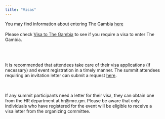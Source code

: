 ```yaml
---
title: "Visas"
---
```


You may find information about entering The Gambia [here](https://www.banjulairport.com/en/things_to_know_and_visa_gambia.php#visas)
\
\
Please check [Visa  to The Gambia](https://www.banjulairport.com/en/visa_gambia.php) to see if you require a visa to enter The Gambia.
\
\

\
\
It is recommended that attendees take care of their visa applications (if necessary) and event registration in a timely manner. The summit attendees requiring an invitation letter can submit a request [here]().

\
\
If any summit participants need a letter for their visa, they can obtain one from the HR department at hr@mrc.gm. Please be aware that only individuals who have registered for the event will be eligible to receive a visa letter from the organizing committee.\

\
